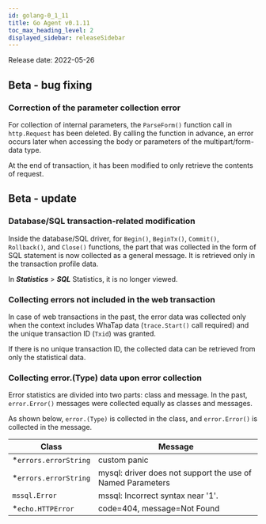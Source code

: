 ```yaml
---
id: golang-0_1_11
title: Go Agent v0.1.11
toc_max_heading_level: 2
displayed_sidebar: releaseSidebar
---
```



Release date: 2022-05-26

## Beta - bug fixing

### Correction of the parameter collection error

For collection of internal parameters, the `ParseForm()` function call in `http.Request` has been deleted. By calling the function in advance, an error occurs later when accessing the body or parameters of the multipart/form-data type. 

At the end of transaction, it has been modified to only retrieve the contents of request.

## Beta - update

### Database/SQL transaction-related modification

Inside the database/SQL driver, for `Begin()`, `BeginTx()`, `Commit()`, `Rollback()`, and `Close()` functions, the part that was collected in the form of SQL statement is now collected as a general message. It is retrieved only in the transaction profile data. 

In **_Statistics_** > **_SQL_** Statistics, it is no longer viewed.

### Collecting errors not included in the web transaction

In case of web transactions in the past, the error data was collected only when the context includes WhaTap data (`trace.Start()` call required) and the unique transaction ID (`Txid`) was granted. 

If there is no unique transaction ID, the collected data can be retrieved from only the statistical data. 

### Collecting error.(Type) data upon error collection

Error statistics are divided into two parts: class and message. In the past, `error.Error()` messages were collected equally as classes and messages. 

As shown below, `error.(Type)` is collected in the class, and `error.Error()` is collected in the message. 

| Class                  | Message                                                     |
| ---------------------- | ----------------------------------------------------------- |
| \*`errors.errorString` | custom panic                                                |
| \*`errors.errorString` | mysql: driver does not support the use of Named Parameters  |
| `mssql.Error`          | mssql: Incorrect syntax near '1'.                           |
| \*`echo.HTTPError`     | code=404, message=Not Found                                 |

